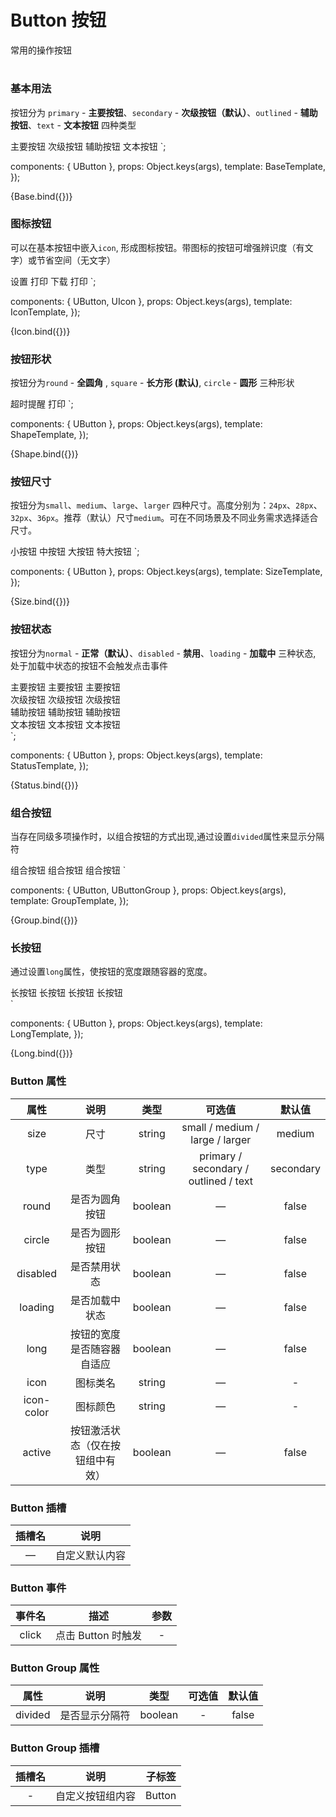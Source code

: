 
<Meta
  title="UPFOS DESIGN/Basic 基础组件/Button 按钮"
  component={UButton}
/>

<style>{`
  .u-row + .u-row {
    margin-top: 10px;
  }
  .wrapper {
    width: 400px;
    padding: 20px;
    border: 1px solid #DDDFE5;
  }
  .wrapper .u-button + .u-button {
    margin-top: 10px;
  }
  table {
    width: 100%;
  }
`}</style>

# Button 按钮
常用的操作按钮
##
#

### 基本用法
按钮分为 `primary` - **主要按钮**、`secondary` - **次级按钮（默认）**、`outlined` - **辅助按钮**、`text` - **文本按钮** 四种类型

<u-button type="primary">主要按钮</u-button>
<u-button>次级按钮</u-button>
<u-button type="outlined">辅助按钮</u-button>
<u-button type="text">文本按钮</u-button>
`;

  components: { UButton },
  props: Object.keys(args),
  template: BaseTemplate,
});

<Canvas mdxSource={BaseTemplate}>
  <Story name="基本用法">{Base.bind({})}</Story>
</Canvas>

### 图标按钮
可以在基本按钮中嵌入`icon`, 形成图标按钮。带图标的按钮可增强辨识度（有文字）或节省空间（无文字）

<u-button type="primary" icon="button_config">设置</u-button>
<u-button icon="button_print">打印</u-button>
<u-button>下载<u-icon class="button_import" right></u-icon></u-button>
<u-button icon="button_delete" icon-color="#D0021C"></u-button>
<u-button type="text" icon="button_print">打印</u-button>
`;

  components: { UButton, UIcon },
  props: Object.keys(args),
  template: IconTemplate,
});

<Canvas mdxSource={IconTemplate}>
  <Story name="图标按钮">{Icon.bind({})}</Story>
</Canvas>

### 按钮形状
按钮分为`round` - **全圆角** , `square` - **长方形 (默认)**, `circle` - **圆形** 三种形状

<u-button type="outlined" icon="button_timeoutreminder" round>超时提醒</u-button>
<u-button icon="button_print">打印</u-button>
<u-button icon="button_delete" icon-color="#D0021C"></u-button>
<u-button type="primary" circle icon="button_add"></u-button>
`;

  components: { UButton },
  props: Object.keys(args),
  template: ShapeTemplate,
});

<Canvas mdxSource={ShapeTemplate}>
  <Story name="按钮形状">{Shape.bind({})}</Story>
</Canvas>



### 按钮尺寸
按钮分为`small`、`medium`、`large`、`larger` 四种尺寸。高度分别为：`24px`、`28px`、`32px`、`36px`。推荐（默认）尺寸`medium`。可在不同场景及不同业务需求选择适合尺寸。

<u-button size="small" type="primary">小按钮</u-button>
<u-button size="medium" type="primary">中按钮</u-button>
<u-button size="large" type="primary">大按钮</u-button>
<u-button size="larger" type="primary">特大按钮</u-button>
`;

  components: { UButton },
  props: Object.keys(args),
  template: SizeTemplate,
});

<Canvas mdxSource={SizeTemplate}>
  <Story name="按钮尺寸">{Size.bind({})}</Story>
</Canvas>

### 按钮状态
按钮分为`normal` - **正常（默认）**、`disabled` - **禁用**、`loading` - **加载中** 三种状态, 处于加载中状态的按钮不会触发点击事件

<div class="u-row">
  <u-button type="primary">主要按钮</u-button>
  <u-button type="primary" disabled>主要按钮</u-button>
  <u-button type="primary" loading>主要按钮</u-button>
</div>
<div class="u-row">
  <u-button>次级按钮</u-button>
  <u-button disabled>次级按钮</u-button>
  <u-button loading>次级按钮</u-button>
</div>
<div class="u-row">
  <u-button type="outlined">辅助按钮</u-button>
  <u-button type="outlined" disabled>辅助按钮</u-button>
  <u-button type="outlined" loading>辅助按钮</u-button>
</div>
<div class="u-row">
  <u-button type="text">文本按钮</u-button>
  <u-button type="text" disabled>文本按钮</u-button>
  <u-button type="text" loading>文本按钮</u-button>
</div>
`;

  components: { UButton },
  props: Object.keys(args),
  template: StatusTemplate,
});

<Canvas mdxSource={StatusTemplate}>
  <Story name="按钮状态">{Status.bind({})}</Story>
</Canvas>

### 组合按钮
当存在同级多项操作时，以组合按钮的方式出现,通过设置`divided`属性来显示分隔符

<u-button-group>
  <u-button active>组合按钮</u-button>
  <u-button>组合按钮</u-button>
  <u-button>组合按钮</u-button>
</u-button-group>
<u-button-group divided>
  <u-button type="primary" icon="button_copy"></u-button>
  <u-button type="primary" icon="button_print"></u-button>
  <u-button type="primary" icon="button_review" active></u-button>
</u-button-group>
`

  components: { UButton, UButtonGroup },
  props: Object.keys(args),
  template: GroupTemplate,
});

<Canvas mdxSource={GroupTemplate}>
  <Story name="组合按钮">{Group.bind({})}</Story>
</Canvas>


### 长按钮
通过设置`long`属性，使按钮的宽度跟随容器的宽度。

<div class="wrapper">
  <u-button type="primary" long>长按钮</u-button>
  <u-button long>长按钮</u-button>
  <u-button type="outlined" long>长按钮</u-button>
  <u-button type="text" long>长按钮</u-button>
</div>
`

  components: { UButton },
  props: Object.keys(args),
  template: LongTemplate,
});

<Canvas mdxSource={LongTemplate}>
  <Story name="长按钮">{Long.bind({})}</Story>
</Canvas>


<!-- ### 参数文档 -->

###  Button 属性

|属性|说明|类型|可选值|默认值|
|:---:|:---:|:---:|:---:|:---:|
|size|尺寸|string|small / medium / large / larger|medium|
|type|类型|string|primary / secondary / outlined / text|secondary|
|round|是否为圆角按钮|boolean|—|false|
|circle|是否为圆形按钮|boolean|—|false|
|disabled|是否禁用状态|boolean|—|false|
|loading|是否加载中状态|boolean|—|false|
|long|按钮的宽度是否随容器自适应|boolean|—|false|
|icon|图标类名|string|—|-|
|icon-color|图标颜色|string|—|-|
|active|按钮激活状态（仅在按钮组中有效）|boolean|—|false|

### Button 插槽

|插槽名|说明
|:---:|:---:|
|—|自定义默认内容|

### Button 事件

|事件名|描述|参数|
|:---:|:---:|:---:|
|click|点击 Button 时触发|-|

### Button Group 属性

|属性|说明|类型|可选值|默认值|
|:---:|:---:|:---:|:---:|:---:|
|divided|是否显示分隔符|boolean|-|false|

### Button Group 插槽
|插槽名|说明|子标签|
|:---:|:---:|:---:|
|-|自定义按钮组内容|Button|